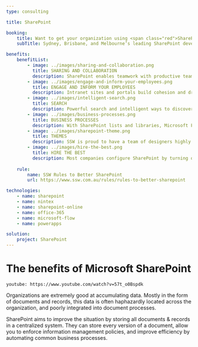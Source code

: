 ```yaml
---
type: consulting

title: SharePoint

booking:
    title: Want to get your organization using <span class="red">SharePoint</span> to collaborate?
    subTitle: Sydney, Brisbane, and Melbourne’s leading SharePoint developers and consultants

benefits:
    benefitList:
        - image: ../images/sharing-and-collaboration.png
          title: SHARING AND COLLABORATION
          description: SharePoint enables teamwork with productive team sites for every project team, department, and division. Share files, data, news, and resources.
        - image: ../images/engage-and-inform-your-employees.png
          title: ENGAGE AND INFORM YOUR EMPLOYEES
          description: Intranet sites and portals build cohesion and drive organizational efficiency by informing and engaging employees. Share common resources and applications.
        - image: ../images/intelligent-search.png
          title: SEARCH
          description: Powerful search and intelligent ways to discover information, expertise, and insights will inform your decisions.
        - image: ../images/business-processes.png
          title: BUSINESS PROCESSES
          description: With SharePoint lists and libraries, Microsoft Flow, and PowerApps, you can create rich digital experiences with forms, workflows, and custom apps for every device.
        - image: ../images/sharepoint-theme.png
          title: THEMES
          description: SSW is proud to have a team of designers highly experienced in the skinning of SharePoint who can create SharePoint based PSD designs and transform them into beautiful looking SharePoint themes.
        - image: ../images/hire-the-best.png
          title: HIRE THE BEST
          description: Most companies configure SharePoint by turning on and off features to make your business work like SharePoint. SSW will instead customize the project and extend the SharePoint feature set to instead fit SharePoint to your business.
        
    rule:
        name: SSW Rules to Better SharePoint
        url: https://www.ssw.com.au/rules/rules-to-better-sharepoint

technologies:
    - name: sharepoint
    - name: nintex
    - name: sharepoint-online
    - name: office-365
    - name: microsoft-flow
    - name: powerapps

solution:
    project: SharePoint
---
```


# The benefits of **Microsoft SharePoint**

`youtube: https://www.youtube.com/watch?v=57t_o0Bspdk`

Organizations are extremely good at accumulating data. Mostly in the form of documents and records, this data is often haphazardly located across the organization, and poorly integrated into document processes.

SharePoint aims to improve the situation by storing all documents & records in a centralized system. They can store every version of a document, allow you to enforce information management policies, and improve efficiency by automating common business processes.
